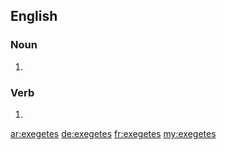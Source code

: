 ==English==

===Noun===
{{head|en|plural}}

# {{plural of|exegete|lang=en}}

===Verb===
{{head|en}}

# {{en-third-person singular of|exegete}}

[[ar:exegetes]]
[[de:exegetes]]
[[fr:exegetes]]
[[my:exegetes]]